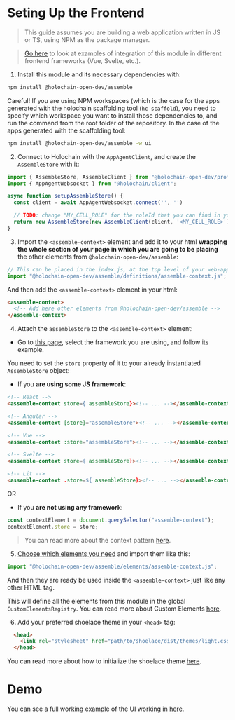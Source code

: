 
<Meta title="Frontend/Setting up the frontend" />

# Seting Up the Frontend

> This guide assumes you are building a web application written in JS or TS, using NPM as the package manager.

> [Go here](https://holochain-open-dev.github.io/reusable-modules/frontend/frameworks/) to look at examples of integration of this module in different frontend frameworks (Vue, Svelte, etc.).

1. Install this module and its necessary dependencies with:

```bash
npm install @holochain-open-dev/assemble
```

Careful! If you are using NPM workspaces (which is the case for the apps generated with the holochain scaffolding tool (`hc scaffold`), you need to specify which workspace you want to install those dependencies to, and run the command from the root folder of the repository. In the case of the apps generated with the scaffolding tool:

```bash
npm install @holochain-open-dev/assemble -w ui
```

2. Connect to Holochain with the `AppAgentClient`, and create the `AssembleStore` with it:

```js
import { AssembleStore, AssembleClient } from "@holochain-open-dev/profiles";
import { AppAgentWebsocket } from "@holochain/client";

async function setupAssembleStore() {
  const client = await AppAgentWebsocket.connect('', '')

  // TODO: change "MY_CELL_ROLE" for the roleId that you can find in your "happ.yaml"
  return new AssembleStore(new AssembleClient(client, '<MY_CELL_ROLE>'));
}
```

3. Import the `<assemble-context>` element and add it to your html **wrapping the whole section of your page in which you are going to be placing** the other elements from `@holochain-open-dev/assemble`:

```js
// This can be placed in the index.js, at the top level of your web-app.
import "@holochain-open-dev/assemble/definitions/assemble-context.js";
```

And then add the `<assemble-context>` element in your html:

```html
<assemble-context>
  <!-- Add here other elements from @holochain-open-dev/assemble -->
</assemble-context>
```

4. Attach the `assembleStore` to the `<assemble-context>` element:

- Go to [this page](https://holochain-open-dev.github.io/reusable-modules/frontend/frameworks/), select the framework you are using, and follow its example.

You need to set the `store` property of it to your already instantiated `AssembleStore` object:

- If you **are using some JS framework**:

```html
<!-- React -->
<assemble-context store={ assembleStore}><!-- ... --></assemble-context>

<!-- Angular -->
<assemble-context [store]="assembleStore"><!-- ... --></assemble-context>

<!-- Vue -->
<assemble-context :store="assembleStore"><!-- ... --></assemble-context>

<!-- Svelte -->
<assemble-context store={ assembleStore}><!-- ... --></assemble-context>

<!-- Lit -->
<assemble-context .store=${ assembleStore}><!-- ... --></assemble-context>
```

OR

- If you **are not using any framework**:

```js
const contextElement = document.querySelector("assemble-context");
contextElement.store = store;
```

> You can read more about the context pattern [here](https://holochain-open-dev.github.io/reusable-modules/frontend/using/#context).

5. [Choose which elements you need](?path=/docs/frontend-elements) and import them like this:

```js
import "@holochain-open-dev/assemble/elements/assemble-context.js";
```

And then they are ready be used inside the `<assemble-context>` just like any other HTML tag.

This will define all the elements from this module in the global `CustomElementsRegistry`. You can read more about Custom Elements [here](https://developers.google.com/web/fundamentals/web-components/customelements).

6. Add your preferred shoelace theme in your `<head>` tag:

```html
  <head>
    <link rel="stylesheet" href="path/to/shoelace/dist/themes/light.css" />
  </head>
```

You can read more about how to initialize the shoelace theme [here](https://shoelace.style/getting-started/themes?id=activating-themes).

# Demo

You can see a full working example of the UI working in [here](https://github.com/holochain-open-dev/assemble/blob/main/ui/demo/index.html).

